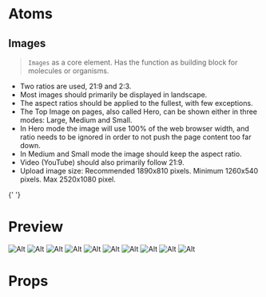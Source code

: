 
<Meta title="Core/Image" component={Image} />

# Atoms

## Images

> `Images` as a core element. Has the function as building block for molecules or organisms.

<ul>
  <li>Two ratios are used, 21:9 and 2:3.</li>
  <li>Most images should primarily be displayed in landscape.</li>
  <li>The aspect ratios should be applied to the fullest, with few exceptions.</li>
  <li>The Top Image on pages, also called Hero, can be shown either in three modes: Large, Medium and Small.</li>
  <li>
    In Hero mode the image will use 100% of the web browser width, and ratio needs to be ignored in order to not push
    the page content too far down.
  </li>
  <li>In Medium and Small mode the image should keep the aspect ratio.</li>
  <li>Video (YouTube) should also primarily follow 21:9.</li>
  <li>Upload image size: Recommended 1890x810 pixels. Minimum 1260x540 pixels. Max 2520x1080 pixel.</li>
</ul>{' '}

# Preview

<Preview>
  <Story name="Image">
    <StoriesDivider
      labels={[
        'Standard - 21:9',
        '2:3',
        '21:9',
        '30:9',
        'Radius - none',
        'Radius-s',
        'Radius-m',
        'Radius-l',
        'Radius-xl',
        'Radius-round',
      ]}
    >
      <Image
        alt="Alt"
        src={
          'https://images.unsplash.com/photo-1553246969-7dcb4259a87b?ixlib=rb-1.2.1&ixid=eyJhcHBfaWQiOjEyMDd9&auto=format&fit=crop&w=500&q=20'
        }
        lowResSrc={
          'https://images.unsplash.com/photo-1553246969-7dcb4259a87b?ixlib=rb-1.2.1&ixid=eyJhcHBfaWQiOjEyMDd9&auto=format&fit=crop&w=500&q=1'
        }
      />
      <Image
        alt="Alt"
        src={
          'https://images.unsplash.com/photo-1553246969-7dcb4259a87b?ixlib=rb-1.2.1&ixid=eyJhcHBfaWQiOjEyMDd9&auto=format&fit=crop&w=500&q=20'
        }
        lowResSrc={
          'https://images.unsplash.com/photo-1553246969-7dcb4259a87b?ixlib=rb-1.2.1&ixid=eyJhcHBfaWQiOjEyMDd9&auto=format&fit=crop&w=500&q=1'
        }
        aspectRatio="2-3"
      />
      <Image
        alt="Alt"
        src={
          'https://images.unsplash.com/photo-1553246969-7dcb4259a87b?ixlib=rb-1.2.1&ixid=eyJhcHBfaWQiOjEyMDd9&auto=format&fit=crop&w=500&q=20'
        }
        lowResSrc={
          'https://images.unsplash.com/photo-1553246969-7dcb4259a87b?ixlib=rb-1.2.1&ixid=eyJhcHBfaWQiOjEyMDd9&auto=format&fit=crop&w=500&q=1'
        }
        aspectRatio="21-9"
      />
      <Image
        alt="Alt"
        src={
          'https://images.unsplash.com/photo-1553246969-7dcb4259a87b?ixlib=rb-1.2.1&ixid=eyJhcHBfaWQiOjEyMDd9&auto=format&fit=crop&w=500&q=20'
        }
        lowResSrc={
          'https://images.unsplash.com/photo-1553246969-7dcb4259a87b?ixlib=rb-1.2.1&ixid=eyJhcHBfaWQiOjEyMDd9&auto=format&fit=crop&w=500&q=1'
        }
        aspectRatio="30-9"
      />
      <Image
        alt="Alt"
        src={
          'https://images.unsplash.com/photo-1553246969-7dcb4259a87b?ixlib=rb-1.2.1&ixid=eyJhcHBfaWQiOjEyMDd9&auto=format&fit=crop&w=500&q=20'
        }
        lowResSrc={
          'https://images.unsplash.com/photo-1553246969-7dcb4259a87b?ixlib=rb-1.2.1&ixid=eyJhcHBfaWQiOjEyMDd9&auto=format&fit=crop&w=500&q=1'
        }
        borderRadius="none"
      />
      <Image
        alt="Alt"
        src={
          'https://images.unsplash.com/photo-1553246969-7dcb4259a87b?ixlib=rb-1.2.1&ixid=eyJhcHBfaWQiOjEyMDd9&auto=format&fit=crop&w=500&q=20'
        }
        lowResSrc={
          'https://images.unsplash.com/photo-1553246969-7dcb4259a87b?ixlib=rb-1.2.1&ixid=eyJhcHBfaWQiOjEyMDd9&auto=format&fit=crop&w=500&q=1'
        }
        borderRadius="s"
      />
      <Image
        alt="Alt"
        src={
          'https://images.unsplash.com/photo-1553246969-7dcb4259a87b?ixlib=rb-1.2.1&ixid=eyJhcHBfaWQiOjEyMDd9&auto=format&fit=crop&w=500&q=20'
        }
        lowResSrc={
          'https://images.unsplash.com/photo-1553246969-7dcb4259a87b?ixlib=rb-1.2.1&ixid=eyJhcHBfaWQiOjEyMDd9&auto=format&fit=crop&w=500&q=1'
        }
        borderRadius="m"
      />
      <Image
        alt="Alt"
        src={
          'https://images.unsplash.com/photo-1553246969-7dcb4259a87b?ixlib=rb-1.2.1&ixid=eyJhcHBfaWQiOjEyMDd9&auto=format&fit=crop&w=500&q=20'
        }
        lowResSrc={
          'https://images.unsplash.com/photo-1553246969-7dcb4259a87b?ixlib=rb-1.2.1&ixid=eyJhcHBfaWQiOjEyMDd9&auto=format&fit=crop&w=500&q=1'
        }
        borderRadius="l"
      />
      <Image
        alt="Alt"
        src={
          'https://images.unsplash.com/photo-1553246969-7dcb4259a87b?ixlib=rb-1.2.1&ixid=eyJhcHBfaWQiOjEyMDd9&auto=format&fit=crop&w=500&q=20'
        }
        lowResSrc={
          'https://images.unsplash.com/photo-1553246969-7dcb4259a87b?ixlib=rb-1.2.1&ixid=eyJhcHBfaWQiOjEyMDd9&auto=format&fit=crop&w=500&q=1'
        }
        borderRadius="xl"
      />
      <Image
        alt="Alt"
        src={
          'https://images.unsplash.com/photo-1553246969-7dcb4259a87b?ixlib=rb-1.2.1&ixid=eyJhcHBfaWQiOjEyMDd9&auto=format&fit=crop&w=500&q=20'
        }
        lowResSrc={
          'https://images.unsplash.com/photo-1553246969-7dcb4259a87b?ixlib=rb-1.2.1&ixid=eyJhcHBfaWQiOjEyMDd9&auto=format&fit=crop&w=500&q=1'
        }
        borderRadius="xxl"
      />
    </StoriesDivider>
  </Story>
</Preview>

# Props

<Props of={Image} />
